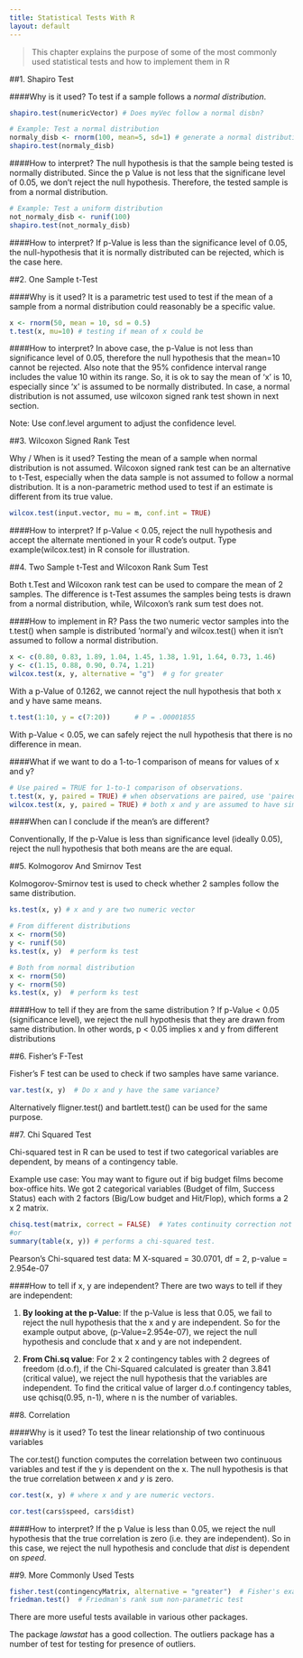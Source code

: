 ```yaml
---
title: Statistical Tests With R
layout: default
---
```

> This chapter explains the purpose of some of the most commonly used statistical tests and how to implement them in R

##1. Shapiro Test

####Why is it used?
To test if a sample follows a *normal distribution*.

```r
shapiro.test(numericVector) # Does myVec follow a normal disbn?
```

```r
# Example: Test a normal distribution
normaly_disb <- rnorm(100, mean=5, sd=1) # generate a normal distribution
shapiro.test(normaly_disb)
```
####How to interpret?
The null hypothesis is that the sample being tested is normally distributed. Since the p Value is not less that the significane level of 0.05, we don't reject the null hypothesis. Therefore, the tested sample is from a normal distribution.

```r
# Example: Test a uniform distribution
not_normaly_disb <- runif(100)
shapiro.test(not_normaly_disb)
```
####How to interpret?
If p-Value is less than the significance level of 0.05, the null-hypothesis that it is normally distributed can be rejected, which is the case here.

##2. One Sample t-Test

####Why is it used?
It is a parametric test used to test if the mean of a sample from a normal distribution could reasonably be a specific value.

```r
x <- rnorm(50, mean = 10, sd = 0.5)
t.test(x, mu=10) # testing if mean of x could be
```
 
####How to interpret?
In above case, the p-Value is not less than significance level of 0.05,  therefore the null hypothesis that the mean=10 cannot be rejected. Also note that the 95% confidence interval range includes the value 10 within its range. So, it is ok to say the mean of ‘x’ is 10, especially since ‘x’ is assumed to be normally distributed. In case, a normal distribution is not assumed, use wilcoxon signed rank test shown in next section.

Note: Use conf.level argument to adjust the confidence level.

##3. Wilcoxon Signed Rank Test

Why / When is it used?
Testing the mean of a sample when normal distribution is not assumed.
Wilcoxon signed rank test can be an  alternative to t-Test, especially when the data sample is not assumed to follow a normal distribution. It is a non-parametric method used to test if an estimate is different from its true value.

```r
wilcox.test(input.vector, mu = m, conf.int = TRUE)
```

####How to interpret?
If p-Value < 0.05, reject the null hypothesis and accept the alternate mentioned in your R code’s output. Type example(wilcox.test) in R console for illustration.


##4. Two Sample t-Test and Wilcoxon Rank Sum Test

Both t.Test and Wilcoxon rank test can be used to compare the mean of 2 samples. The difference is t-Test assumes the samples being tests is drawn from a normal distribution, while, Wilcoxon's rank sum test does not.

####How to implement in R?
Pass the two numeric vector samples into the t.test() when sample is distributed ‘normal’y and wilcox.test() when it isn’t assumed to follow a normal distribution.

```r
x <- c(0.80, 0.83, 1.89, 1.04, 1.45, 1.38, 1.91, 1.64, 0.73, 1.46)
y <- c(1.15, 0.88, 0.90, 0.74, 1.21)
wilcox.test(x, y, alternative = "g")  # g for greater
```

With a p-Value of 0.1262, we cannot reject the null hypothesis that both x and y have same means.

```r
t.test(1:10, y = c(7:20))      # P = .00001855
```

With p-Value < 0.05, we can safely reject the null hypothesis that there is no difference in mean. 

####What if we want to do a 1-to-1 comparison of means for values of x and y?

```r
# Use paired = TRUE for 1-to-1 comparison of observations.
t.test(x, y, paired = TRUE) # when observations are paired, use 'paired' argument.
wilcox.test(x, y, paired = TRUE) # both x and y are assumed to have similar shapes
```

####When can I conclude if the mean’s are different?

Conventionally, If the p-Value is less than significance level (ideally 0.05), reject the null hypothesis that  both means are the are equal.

##5. Kolmogorov And Smirnov Test

Kolmogorov-Smirnov test is used to check whether 2 samples follow the same distribution. 

```r
ks.test(x, y) # x and y are two numeric vector
```

```r
# From different distributions
x <- rnorm(50)
y <- runif(50)
ks.test(x, y)  # perform ks test
```

```r
# Both from normal distribution
x <- rnorm(50)
y <- rnorm(50)
ks.test(x, y)  # perform ks test
```

####How to tell if they are from the same distribution ?
If p-Value < 0.05 (significance level), we reject the null hypothesis that they are drawn from same distribution. In other words, p < 0.05 implies x and y from different distributions

##6. Fisher’s F-Test

Fisher’s F test can be used to check if two samples have same variance.

```r
var.test(x, y)  # Do x and y have the same variance?
```

Alternatively fligner.test() and bartlett.test() can be used for the same purpose.

##7. Chi Squared Test

Chi-squared test in R can be used to test if two categorical variables are dependent, by means of a contingency table. 

Example use case: You may want to figure out if big budget films become box-office hits. We got 2 categorical variables (Budget of film, Success Status) each with 2 factors (Big/Low budget and Hit/Flop), which forms a 2 x 2 matrix.

```r
chisq.test(matrix, correct = FALSE)  # Yates continuity correction not applied
#or
summary(table(x, y)) # performs a chi-squared test.
```

Pearson's Chi-squared test
data:  M
X-squared = 30.0701, df = 2, p-value = 2.954e-07
 
####How to tell if x, y are independent?
There are two ways to tell if they are independent: 

1. **By looking at the p-Value**: If the p-Value is less that 0.05, we fail to reject the null hypothesis that the x and y are independent. So for the example output above, (p-Value=2.954e-07), we reject the null hypothesis and conclude that x and y are not independent.

1. **From Chi.sq value**: For 2 x 2 contingency tables with 2 degrees of freedom (d.o.f), if the Chi-Squared calculated is greater than  3.841 (critical value), we reject the null hypothesis that the variables are independent. To find the critical value of larger d.o.f contingency tables, use qchisq(0.95, n-1), where n is the number of variables.


##8. Correlation

####Why is it used?
To test the linear relationship of two continuous variables

The cor.test() function computes the correlation between two continuous variables and test if the y is dependent on the x. The null hypothesis is that the true correlation between *x* and *y* is zero.

```r
cor.test(x, y) # where x and y are numeric vectors.
```

```r
cor.test(cars$speed, cars$dist)
```

####How to interpret?
If the p Value is less than 0.05, we reject the null hypothesis that the true correlation is zero (i.e. they are independent). So in this case, we reject the null hypothesis and conclude that *dist* is dependent on *speed*.

##9. More Commonly Used Tests

```r
fisher.test(contingencyMatrix, alternative = "greater")  # Fisher's exact test to test independence of rows and columns in contingency table
friedman.test()  # Friedman's rank sum non-parametric test 
```

There are more useful tests available in various other packages.

The package *lawstat* has a good collection. The outliers package has a number of test for testing for presence of outliers.